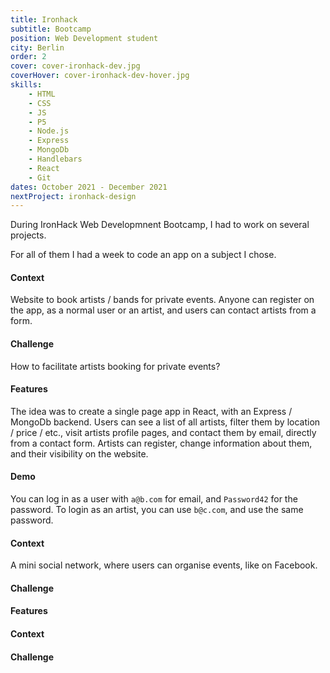 ```yaml
---
title: Ironhack
subtitle: Bootcamp
position: Web Development student
city: Berlin
order: 2
cover: cover-ironhack-dev.jpg
coverHover: cover-ironhack-dev-hover.jpg
skills:
    - HTML
    - CSS
    - JS
    - P5
    - Node.js
    - Express
    - MongoDb
    - Handlebars
    - React
    - Git
dates: October 2021 - December 2021
nextProject: ironhack-design
---
```


<Section title="Overview">

During IronHack Web Developmnent Bootcamp, I had to work on several projects.

For all of them I had a week to code an app on a subject I chose.

</Section>

<Section title="Artists booking app">

#### Context

Website to book artists / bands for private events. Anyone can register on the app, as a normal user or an artist, and users can contact artists from a form.

#### Challenge

How to facilitate artists booking for private events?

#### Features

The idea was to create a single page app in React, with an Express / MongoDb backend. Users can see a list of all artists, filter them by location / price / etc., visit artists profile pages, and contact them by email, directly from a contact form. Artists can register, change information about them, and their visibility on the website.

#### Demo

You can log in as a user with `a@b.com` for email, and `Password42` for the password. To login as an artist, you can use `b@c.com`, and use the same password.

</Section>

<FullBleed
    img="artist-booking-app-2.jpg"
    alt="Artists booking app"
    href="https://artist-booking-app.herokuapp.com/"
/>

<LinkBehance github href="https://github.com/JulSeb42/artists-booking-app" />

<Section title="Events app">

#### Context

A mini social network, where users can organise events, like on Facebook.

#### Challenge



#### Features

</Section>

<Section title="Flappy bird clone">

#### Context

#### Challenge

</Section>

